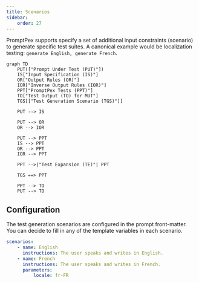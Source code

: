 ```yaml
---
title: Scenarios
sidebar:
    order: 27
---
```


PromptPex supports specify a set of additional input constraints (scenario)
to generate specific test suites. A canonical example would be
localization testing: `generate English, generate French`.

```mermaid
graph TD
    PUT(["Prompt Under Test (PUT)"])
    IS["Input Specification (IS)"]
    OR["Output Rules (OR)"]
    IOR["Inverse Output Rules (IOR)"]
    PPT["PromptPex Tests (PPT)"]
    TO["Test Output (TO) for MUT"]
    TGS[["Test Generation Scenario (TGS)"]]

    PUT --> IS

    PUT --> OR
    OR --> IOR

    PUT --> PPT
    IS --> PPT
    OR --> PPT
    IOR --> PPT

    PPT -->|"Test Expansion (TE)"| PPT

    TGS ==> PPT

    PPT --> TO
    PUT --> TO
```

## Configuration

The test generation scenarios are configured in the prompt front-matter. You can decide to fill in any of the 
template variables in each scenario.

```yaml wrap
scenarios:
    - name: English
      instructions: The user speaks and writes in English.
    - name: French
      instructions: The user speaks and writes in French.
      parameters:
          locale: fr-FR
```

<LinkCard  title="Test Expansion" href="/promptpex/reference/test-expansion" />
